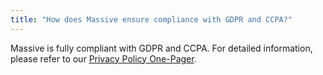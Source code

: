 ```yaml
---
title: "How does Massive ensure compliance with GDPR and CCPA?"
---
```


Massive is fully compliant with GDPR and CCPA. For detailed information, please refer to our [Privacy Policy One-Pager](https://drive.google.com/file/d/1eABA1M6QzD-2ClfcFbRcUAp3DX8aW8Yq/view?usp=sharing).